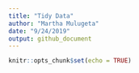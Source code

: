 ```yaml
---
title: "Tidy Data"
author: "Martha Mulugeta"
date: "9/24/2019"
output: github_document
---
```


```r
knitr::opts_chunk$set(echo = TRUE)
```

